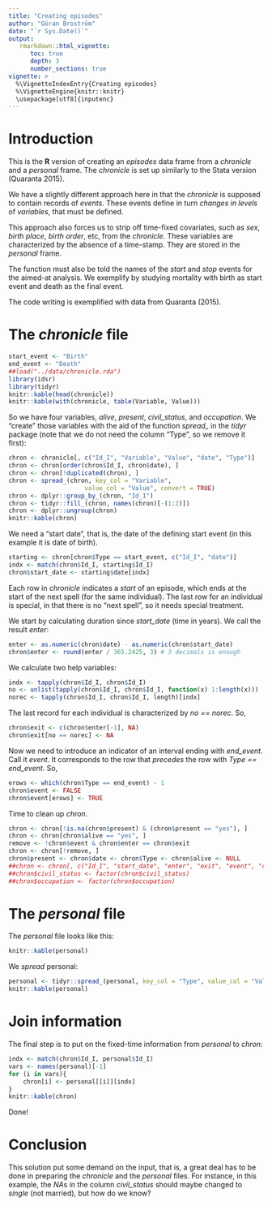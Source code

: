 ```yaml
---
title: "Creating episodes"
author: "Göran Broström"
date: "`r Sys.Date()`"
output: 
   rmarkdown::html_vignette:
      toc: true
      depth: 3
      number_sections: true
vignette: >
  %\VignetteIndexEntry{Creating episodes}
  %\VignetteEngine{knitr::knitr}
  \usepackage[utf8]{inputenc}
---
```



# Introduction

This is the **R** version of creating an *episodes* data frame from a 
*chronicle* and a *personal* frame. The *chronicle* is set up 
similarly to the Stata version (Quaranta 2015).

We have a slightly different approach here in that the *chronicle* is supposed 
to contain records of *events*. These events define in turn *changes in levels*
of *variables*, that must be defined.

This approach also forces us to strip off time-fixed covariates, 
such as *sex*, *birth place*, *birth order*, etc, from the *chronicle*. These 
variables are characterized by the absence of a time-stamp. They are stored in 
the *personal* frame. 

The function must also be told the names of the *start* and *stop* events for 
the aimed-at analysis. We exemplify by studying mortality with birth as start 
event and death as the final event.

The code writing is exemplified with data from Quaranta (2015).

# The *chronicle* file

```r
start_event <- "Birth"
end_event <- "Death"
##load("../data/chronicle.rda")
library(idsr)
library(tidyr)
knitr::kable(head(chronicle))
knitr::kable(with(chronicle, table(Variable, Value)))
```

So we have four variables, *alive*, *present*, *civil_status*, and *occupation*.
We "create" those variables with the aid of the function *spread_* in the 
*tidyr* package (note that we do not need the column "Type", so we remove it first):

```r
chron <- chronicle[, c("Id_I", "Variable", "Value", "date", "Type")]
chron <- chron[order(chron$Id_I, chron$date), ]
chron <- chron[!duplicated(chron), ]
chron <- spread_(chron, key_col = "Variable", 
                     value_col = "Value", convert = TRUE)
chron <- dplyr::group_by_(chron, "Id_I")
chron <- tidyr::fill_(chron, names(chron)[-(1:2)])
chron <- dplyr::ungroup(chron)
knitr::kable(chron)
```

We need a "start date", that is, the date of the defining start event (in this 
example it is date of birth).

```r
starting <- chron[chron$Type == start_event, c("Id_I", "date")]
indx <- match(chron$Id_I, starting$Id_I)
chron$start_date <- starting$date[indx]
```

Each row in *chronicle* indicates a *start* of an episode, which ends at the 
start of the next spell (for the same individual). The last row for an 
individual is special, in that there is no "next spell", so it needs special
treatment.

We start by calculating duration since *start_date* (time in years). We call
the result *enter*:

```r
enter <- as.numeric(chron$date) - as.numeric(chron$start_date)
chron$enter <- round(enter / 365.2425, 3) # 3 decimals is enough
```

We calculate two help variables:

```r
indx <- tapply(chron$Id_I, chron$Id_I)
no <- unlist(tapply(chron$Id_I, chron$Id_I, function(x) 1:length(x)))
norec <- tapply(chron$Id_I, chron$Id_I, length)[indx]
```

The last record for each individual is characterized by *no == norec*. So,

```r
chron$exit <- c(chron$enter[-1], NA)
chron$exit[no == norec] <- NA
```

Now we need to introduce an indicator of an interval ending with *end_event*. 
Call it *event*. It corresponds to the row that *precedes* the row with 
*Type == end_event*. So,

```r
erows <- which(chron$Type == end_event) - 1
chron$event <- FALSE
chron$event[erows] <- TRUE
```

Time to clean up *chron*. 

```r
chron <- chron[!is.na(chron$present) & (chron$present == "yes"), ]
chron <- chron[chron$alive == "yes", ]
remove <- !chron$event & chron$enter == chron$exit
chron <- chron[!remove, ]
chron$present <- chron$date <- chron$Type <- chron$alive <- NULL
##chron <- chron[, c("Id_I", "start_date", "enter", "exit", "event", "civil_status", "occupation")]
##chron$civil_status <- factor(chron$civil_status)
##chron$occupation <- factor(chron$occupation)
```


# The *personal* file

The *personal* file looks like this:

```r
knitr::kable(personal)
```

We *spread* personal:

```r
personal <- tidyr::spread_(personal, key_col = "Type", value_col = "Value", convert = TRUE)
knitr::kable(personal)
```

# Join information

The final step is to put on the fixed-time information from *personal* to
*chron*:

```r
indx <- match(chron$Id_I, personal$Id_I)
vars <- names(personal)[-1]
for (i in vars){
    chron[i] <- personal[[i]][indx]
}
knitr::kable(chron)
```

Done!

# Conclusion

This solution put some demand on the input, that is, a great deal has to be done 
in preparing the *chronicle* and the *personal* files. For instance, in this 
example, the *NA*s in the column *civil_status* should maybe changed to
*single* (not married), but how do we know?




